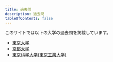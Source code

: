 ```yaml
---
title: 過去問
description: 過去問
tableOfContents: false
---
```


このサイトでは以下の大学の過去問を掲載しています。

- [東京大学](/past-exams/u-tokyo/)
- [京都大学](/past-exams/kyoto-u/)
- [東京科学大学(東京工業大学)](/past-exams/titech/)
